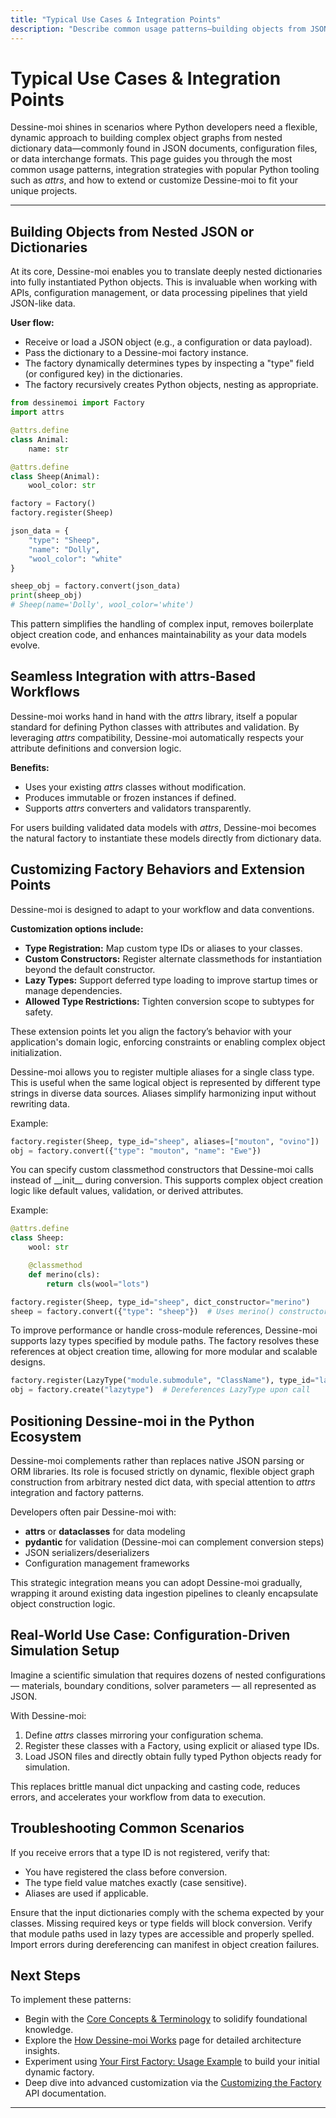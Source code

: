 ```yaml
---
title: "Typical Use Cases & Integration Points"
description: "Describe common usage patterns—building objects from JSON, integrating with attrs-based workflows, or customizing factories. Situate Dessine-moi within a Python ecosystem and clarify extension points."
---
```


# Typical Use Cases & Integration Points

Dessine-moi shines in scenarios where Python developers need a flexible, dynamic approach to building complex object graphs from nested dictionary data—commonly found in JSON documents, configuration files, or data interchange formats. This page guides you through the most common usage patterns, integration strategies with popular Python tooling such as *attrs*, and how to extend or customize Dessine-moi to fit your unique projects.

---

## Building Objects from Nested JSON or Dictionaries

At its core, Dessine-moi enables you to translate deeply nested dictionaries into fully instantiated Python objects. This is invaluable when working with APIs, configuration management, or data processing pipelines that yield JSON-like data.

**User flow:**

- Receive or load a JSON object (e.g., a configuration or data payload).
- Pass the dictionary to a Dessine-moi factory instance.
- The factory dynamically determines types by inspecting a "type" field (or configured key) in the dictionaries.
- The factory recursively creates Python objects, nesting as appropriate.

```python
from dessinemoi import Factory
import attrs

@attrs.define
class Animal:
    name: str

@attrs.define
class Sheep(Animal):
    wool_color: str

factory = Factory()
factory.register(Sheep)

json_data = {
    "type": "Sheep",
    "name": "Dolly",
    "wool_color": "white"
}

sheep_obj = factory.convert(json_data)
print(sheep_obj)
# Sheep(name='Dolly', wool_color='white')
```

This pattern simplifies the handling of complex input, removes boilerplate object creation code, and enhances maintainability as your data models evolve.


## Seamless Integration with attrs-Based Workflows

Dessine-moi works hand in hand with the *attrs* library, itself a popular standard for defining Python classes with attributes and validation. By leveraging *attrs* compatibility, Dessine-moi automatically respects your attribute definitions and conversion logic.

**Benefits:**

- Uses your existing *attrs* classes without modification.
- Produces immutable or frozen instances if defined.
- Supports *attrs* converters and validators transparently.

For users building validated data models with *attrs*, Dessine-moi becomes the natural factory to instantiate these models directly from dictionary data.


## Customizing Factory Behaviors and Extension Points

Dessine-moi is designed to adapt to your workflow and data conventions.

**Customization options include:**

- **Type Registration:** Map custom type IDs or aliases to your classes.
- **Custom Constructors:** Register alternate classmethods for instantiation beyond the default constructor.
- **Lazy Types:** Support deferred type loading to improve startup times or manage dependencies.
- **Allowed Type Restrictions:** Tighten conversion scope to subtypes for safety.

These extension points let you align the factory’s behavior with your application's domain logic, enforcing constraints or enabling complex object initialization.


<AccordionGroup title="Common Integration Points and Workflows">
<Accordion title="Using Aliases and Type IDs">
Dessine-moi allows you to register multiple aliases for a single class type. This is useful when the same logical object is represented by different type strings in diverse data sources. Aliases simplify harmonizing input without rewriting data.

Example:

```python
factory.register(Sheep, type_id="sheep", aliases=["mouton", "ovino"])
obj = factory.convert({"type": "mouton", "name": "Ewe"})
```
</Accordion>
<Accordion title="Custom dict_constructors">
You can specify custom classmethod constructors that Dessine-moi calls instead of __init__ during conversion. This supports complex object creation logic like default values, validation, or derived attributes.

Example:

```python
@attrs.define
class Sheep:
    wool: str

    @classmethod
    def merino(cls):
        return cls(wool="lots")

factory.register(Sheep, type_id="sheep", dict_constructor="merino")
sheep = factory.convert({"type": "sheep"})  # Uses merino() constructor
```
</Accordion>
<Accordion title="Lazy Loading Types">
To improve performance or handle cross-module references, Dessine-moi supports lazy types specified by module paths. The factory resolves these references at object creation time, allowing for more modular and scalable designs.

```python
factory.register(LazyType("module.submodule", "ClassName"), type_id="lazytype")
obj = factory.create("lazytype")  # Dereferences LazyType upon call
```
</Accordion>
</AccordionGroup>


## Positioning Dessine-moi in the Python Ecosystem

Dessine-moi complements rather than replaces native JSON parsing or ORM libraries. Its role is focused strictly on dynamic, flexible object graph construction from arbitrary nested dict data, with special attention to *attrs* integration and factory patterns.

Developers often pair Dessine-moi with:

- **attrs** or **dataclasses** for data modeling
- **pydantic** for validation (Dessine-moi can complement conversion steps)
- JSON serializers/deserializers
- Configuration management frameworks

This strategic integration means you can adopt Dessine-moi gradually, wrapping it around existing data ingestion pipelines to cleanly encapsulate object construction logic.


## Real-World Use Case: Configuration-Driven Simulation Setup

Imagine a scientific simulation that requires dozens of nested configurations — materials, boundary conditions, solver parameters — all represented as JSON.

With Dessine-moi:

1. Define *attrs* classes mirroring your configuration schema.
2. Register these classes with a Factory, using explicit or aliased type IDs.
3. Load JSON files and directly obtain fully typed Python objects ready for simulation.

This replaces brittle manual dict unpacking and casting code, reduces errors, and accelerates your workflow from data to execution.


## Troubleshooting Common Scenarios

<AccordionGroup title="Troubleshooting Tips">
<Accordion title="Unregistered Type Errors">
If you receive errors that a type ID is not registered, verify that:

- You have registered the class before conversion.
- The type field value matches exactly (case sensitive).
- Aliases are used if applicable.

</Accordion>
<Accordion title="Incorrect Object Structures">
Ensure that the input dictionaries comply with the schema expected by your classes. Missing required keys or type fields will block conversion.

</Accordion>
<Accordion title="Lazy Type Not Found">
Verify that module paths used in lazy types are accessible and properly spelled. Import errors during dereferencing can manifest in object creation failures.

</Accordion>
</AccordionGroup>


## Next Steps

To implement these patterns:

- Begin with the [Core Concepts & Terminology](/overview/core-concepts-and-architecture/core-concepts) to solidify foundational knowledge.
- Explore the [How Dessine-moi Works](/overview/core-concepts-and-architecture/architecture-overview) page for detailed architecture insights.
- Experiment using [Your First Factory: Usage Example](/getting-started/first-steps/first-factory) to build your initial dynamic factory.
- Deep dive into advanced customization via the [Customizing the Factory](/api-reference/advanced-and-integration/custom-factory-behaviors) API documentation.

---